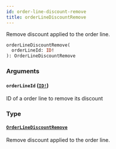 ```yaml
---
id: order-line-discount-remove
title: orderLineDiscountRemove
---
```


Remove discount applied to the order line.

```graphql
orderLineDiscountRemove(
  orderLineId: ID!
): OrderLineDiscountRemove

```

### Arguments

#### `orderLineId` ([`ID!`](/developer/api-reference/scalars/id))

ID of a order line to remove its discount

### Type

#### [`OrderLineDiscountRemove`](/developer/api-reference/objects/order-line-discount-remove)

Remove discount applied to the order line.
